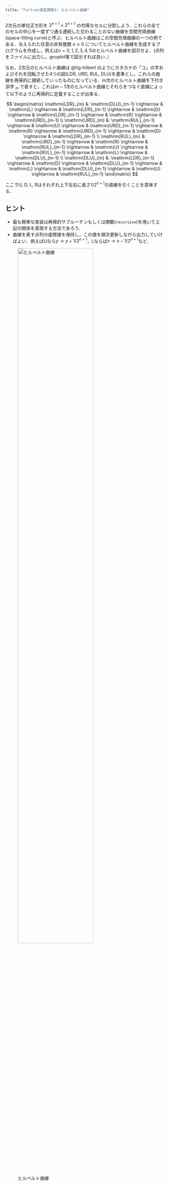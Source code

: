 ```yaml
---
title: "Fortran演習課題3: ヒルベルト曲線"
---
```


2次元の単位正方形を $2^{n+1} \times 2^{n+1}$ の均等なセルに分割しよう．これらの全てのセルの中心を一度ずつ通る連続した交わることのない曲線を空間充填曲線(space-filling curve)と呼ぶ．ヒルベルト曲線はこの空間充填曲線の一つの例である．与えられた任意の非負整数 $n \geq 0$ についてヒルベルト曲線を生成するプログラムを作成し，例えば$n = 0, 1, 2, 3, 4, 5$のヒルベルト曲線を図示せよ．(点列をファイルに出力し，gnuplot等で図示すれば良い．）

なお，2次元のヒルベルト曲線は @fig-hilbert のようにカタカナの「コ」の字およびそれを回転させた4つの図(LDR, URD, RUL, DLU)を基準とし，これらの曲線を再帰的に接続していったものになっている．$m$次のヒルベルト曲線を下付き添字 $_{m}$ で表すと，これは$m-1$次のヒルベルト曲線とそれらをつなぐ直線によって以下のように再帰的に定義することが出来る．

$$
\begin{matrix}
\mathrm{LDR}_{m} &:
\mathrm{DLU}_{m-1} \rightarrow & \mathrm{L} \rightarrow &
\mathrm{LDR}_{m-1} \rightarrow & \mathrm{D} \rightarrow &
\mathrm{LDR}_{m-1} \rightarrow & \mathrm{R} \rightarrow &
\mathrm{URD}_{m-1}
\\
\mathrm{URD}_{m} &:
\mathrm{RUL}_{m-1} \rightarrow & \mathrm{U} \rightarrow &
\mathrm{URD}_{m-1} \rightarrow & \mathrm{R} \rightarrow &
\mathrm{URD}_{m-1} \rightarrow & \mathrm{D} \rightarrow &
\mathrm{LDR}_{m-1}
\\
\mathrm{RUL}_{m} &:
\mathrm{URD}_{m-1} \rightarrow & \mathrm{R} \rightarrow &
\mathrm{RUL}_{m-1} \rightarrow & \mathrm{U} \rightarrow &
\mathrm{RUL}_{m-1} \rightarrow & \mathrm{L} \rightarrow &
\mathrm{DLU}_{m-1}
\\
\mathrm{DLU}_{m} &:
\mathrm{LDR}_{m-1} \rightarrow & \mathrm{D} \rightarrow &
\mathrm{DLU}_{m-1} \rightarrow & \mathrm{L} \rightarrow &
\mathrm{DLU}_{m-1} \rightarrow & \mathrm{U} \rightarrow &
\mathrm{RUL}_{m-1}
\end{matrix}
$$

ここでU, D, L, Rはそれぞれ上下左右に長さ$1/2^{n+1}$の直線を引くことを意味する．


## ヒント {-}

- 最も簡単な実装は再帰的サブルーチンもしくは関数(`recursive`)を用いて上記の関係を表現する方法であろう．
- 曲線を表す点列の座標値を保持し，この値を順次更新しながら出力していけばよい．例えばUなら$y \rightarrow y + 1/2^{n+1}$，Lならば$x \rightarrow x - 1/2^{n+1}$など．

![ヒルベルト曲線](fig/kadai3.png){#fig-hilbert width=75%}

